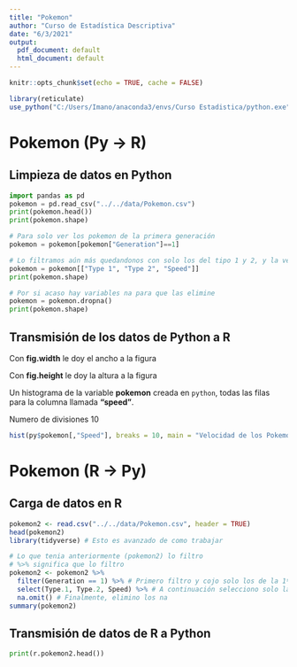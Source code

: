 ```yaml
---
title: "Pokemon"
author: "Curso de Estadística Descriptiva"
date: "6/3/2021"
output:
  pdf_document: default
  html_document: default
---
```


```r
knitr::opts_chunk$set(echo = TRUE, cache = FALSE)

library(reticulate) 
use_python("C:/Users/Imano/anaconda3/envs/Curso Estadistica/python.exe")
```

# Pokemon (Py -> R)

## Limpieza de datos en Python

```python
import pandas as pd
pokemon = pd.read_csv("../../data/Pokemon.csv")
print(pokemon.head())
print(pokemon.shape)

# Para solo ver los pokemon de la primera generación
pokemon = pokemon[pokemon["Generation"]==1] 

# Lo filtramos aún más quedandonos con solo los del tipo 1 y 2, y la velocidad
pokemon = pokemon[["Type 1", "Type 2", "Speed"]]
print(pokemon.shape)

# Por si acaso hay variables na para que las elimine
pokemon = pokemon.dropna()
print(pokemon.shape)
```

## Transmisión de los datos de Python a R

Con **fig.width** le doy el ancho a la figura

Con **fig.height** le doy la altura a la figura

Un histograma de la variable **pokemon** creada en `python`, todas las filas para la columna llamada **"speed"**.

Numero de divisiones 10

```r
hist(py$pokemon[,"Speed"], breaks = 10, main = "Velocidad de los Pokemon")
```

# Pokemon (R -> Py)
## Carga de datos en R
```r
pokemon2 <- read.csv("../../data/Pokemon.csv", header = TRUE)
head(pokemon2)
library(tidyverse) # Esto es avanzado de como trabajar

# Lo que tenia anteriormente (pokemon2) lo filtro
# %>% significa que lo filtro
pokemon2 <- pokemon2 %>% 
  filter(Generation == 1) %>% # Primero filtro y cojo solo los de la 1º generacion
  select(Type.1, Type.2, Speed) %>% # A continuación selecciono solo las columnas que me interesan 
  na.omit() # Finalmente, elimino los na
summary(pokemon2)
```

## Transmisión de datos de R a Python
```python
print(r.pokemon2.head())
```

